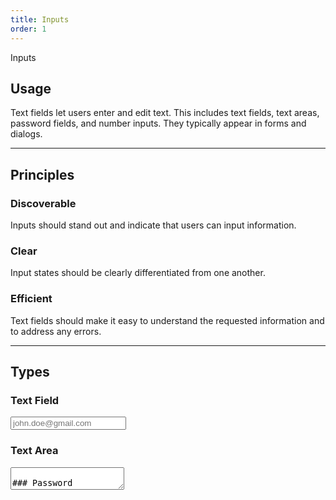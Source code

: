 ```yaml
---
title: Inputs
order: 1
---
```



<DocsHeading to="/api/input/" type="code">
  Inputs
</DocsHeading>

## Usage

Text fields let users enter and edit text. This includes text fields, text areas, password fields, and number inputs. They typically appear in forms and dialogs.

<span class="horizontal-spacer"></span>
<hr class="article-divider" />

## Principles

### Discoverable

Inputs should stand out and indicate that users can input information.

### Clear

Input states should be clearly differentiated from one another.

### Efficient

Text fields should make it easy to understand the requested information and to address any errors.

<span class="horizontal-spacer"></span>
<hr class="article-divider" />

## Types

### Text Field

<Input
  id="input1"
  labelText="Email"
  placeholder="john.doe@gmail.com"
  required={false}
/>

### Text Area

<Textarea id="textarea" labelText="Comments" />

### Password

<PasswordInput labelText="Password" placeholder="Enter your password" />

### Number

<Input id="inputNum" labelText="Number" type="number" inputStyle={{ width: '80px' }} />

<hr class="article-divider" />

## Anatomy

<figure>
  <div class="image-container">
    <img
      src="../../images/inputs/Input-anatomy.png"
      alt="Illustration showing the anatomy of an input"
    />
  </div>
</figure>

1. Field label
1. Input text
1. Container
1. Leading icon
1. Trailing icon
1. Helper text

### Field Label

The field label tells the user what information is being requested. Most inputs should have a field label, unless you make sure the placeholder text, and other text available to screen readers, very clear about what the input is asking for from the user. For example, search fields don't typically have a visible field label, but instead rely on the placeholder text to make it clear what you're searching.

Do not truncate text labels. Try to keep text labels as short and clear as possible to avoid wrapping to multiple lines.

<div class="two-col">
  <div class="row">
    <div class="col col-1">
      <figure>
        <img src="../../images/inputs/wrong-truncate-label.png" alt="" />
        <figcaption>
          <p class="title title-incorrect">Incorrect</p>
          <p>Do not truncate field labels.</p>
        </figcaption>
      </figure>
    </div>
    <div class="col col-2">
      <figure>
        <img src="../../images/inputs/caution-wrap-label.png" alt="" />
        <figcaption>
          <p class="title title-caution">Caution</p>
          <p>
            Wrapping long field labels is acceptable, but try to avoid at all
            costs. Labels are best kept simple and short enough to fit on a
            single line.
          </p>
        </figcaption>
      </figure>
    </div>
  </div>
</div>

#### Required Text Indicator

Required fields should be indicated by putting an asterisk (\*) at the end of the label. If there are very few required inputs in the form, you can use the helper text to inform the user what the asterisk means. If there are a relatively large number of required fields in the form, you can put a legend at the top of the form and just tell them once.

<div class="two-col">
  <div class="row">
    <div class="col col-1">
      <figure>
        <img src="../../images/inputs/single-required-field.png" alt="" />
        <figcaption>
          <p class="title title-correct">Correct</p>
          <p>
            A required field is indicated with an asterisk. If there aren't many
            required fields, you may use the Helper Text to tell the user what
            the asterisk means.
          </p>
        </figcaption>
      </figure>
    </div>
    <div class="col col-2">
      <figure>
        <img src="../../images/inputs/multiple-required-fields.png" alt="" />
        <figcaption>
          <p class="title title-correct">Correct</p>
          <p>
            If there are multiple required fields, you may explain the meaning
            of the asterisk one time above the form.
          </p>
        </figcaption>
      </figure>
    </div>
  </div>
  <div class="row">
    <div class="col col-1">
      <figure>
        <img src="../../images/inputs/wrong-optional-field.png" alt="" />
        <figcaption>
          <p class="title title-incorrect">Incorrect</p>
          <p>
            Only required fields are called out as such. Do not mark optional
            fields.
          </p>
        </figcaption>
      </figure>
    </div>
    <div class="col col-2"></div>
  </div>
</div>

### Container

Containers improve the discoverability of inputs by creating enough contrast between the input and the surrounding content.

#### Fill and Border

Inputs have a white fill which provides optimal visibility on dark backgrounds. The border of inputs on a white background are 1px wide and use the color neutral03 (#727272). The border of inputs on a white background is 1px wide and white.

#### Rounded Corners

Inputs have a 5px border radius to be consistent with buttons, which often accompany inputs.

<div class="two-col">
  <div class="row">
    <div class="col col-1">
      <figure>
        <img src="../../images/inputs/input-container.png" alt="" />
        <figcaption>
          <p>Examples of text fields on light and dark backgrounds.</p>
        </figcaption>
      </figure>
    </div>
    <div class="col col-2"></div>
  </div>
</div>

### Input Text

Input text is text the user has entered into a text field. You can also use placeholder text to help inform the user how their input should be formatted.

<div class="two-col">
  <div class="row">
    <div class="col col-1">
      <figure>
        <img src="../../images/inputs/input-text.png" alt="" />
        <figcaption>
          <p>Example of placeholder text and user input</p>
        </figcaption>
      </figure>
    </div>
    <div class="col col-2"></div>
  </div>
</div>

### Assistive Elements

#### Helper Text

Helper text is extra guidance for the input such as how the input will be used. Try to keep helper text limited to a single line.

<div class="two-col">
  <div class="row">
    <div class="col col-1">
      <figure>
        <img src="../../images/inputs/input-helper-text.png" alt="" />
        <figcaption>
          <p>Example of input helper text</p>
        </figcaption>
      </figure>
    </div>
    <div class="col col-2"></div>
  </div>
</div>

#### Error Message

When the input provided is invalid, an error message should be used to provide instructions on how to fix the error. The error message will replace the helper text until it is fixed.

<div class="two-col">
  <div class="row">
    <div class="col col-1">
      <figure>
        <img src="../../images/inputs/input-error-message.png" alt="" />
        <figcaption>
          <p>Example of input with error message</p>
        </figcaption>
      </figure>
    </div>
    <div class="col col-2"></div>
  </div>
</div>

#### Icons

Icons can be used to help provide clarity or functionality. Leading icons are typically used to help clarify the type of input, such as email or phone. Trailing icons are typically also buttons that can be used to clear the input or trigger something else like a calendar component.

<div class="two-col">
  <div class="row">
    <div class="col col-1">
      <figure>
        <img src="../../images/inputs/input-leading-icon.png" alt="" />
        <figcaption>
          <p>
            Example of input with leading icon. The Visa icon helps identify the
            specific kind of credit card entered.
          </p>
        </figcaption>
      </figure>
    </div>
    <div class="col col-2">
      <figure>
        <img src="../../images/inputs/input-trailing-icon.png" alt="" />
        <figcaption>
          <p>
            Example of input with trailing icon. The calendar icon is a button
            that opens a calendar widget.
          </p>
        </figcaption>
      </figure>
    </div>
  </div>
</div>

#### Help Link

The Help Link icon can be added to inputs that might require more explanation or clarification to the user than the helper text can handle. The icon can be configured to simply display a message within the tooltip or also trigger actions like opening a modal or navigating to another location.

<div class="two-col">
  <div class="row">
    <div class="col col-1">
      <figure>
        <img src="../../images/inputs/input-what-is-this.png" alt="" />
        <figcaption>
          <p>Example of input with Help Link icon</p>
        </figcaption>
      </figure>
    </div>
    <div class="col col-2"></div>
  </div>
</div>
<hr class="article-divider" />

## States

<div class="two-col">
  <div class="row">
    <div class="col col-1">
      <figure>
        <img src="../../images/inputs/input-states.png" alt="" />
        <figcaption>
          <p>
            Inputs can display the following states: active, disabled, focused,
            and error.
          </p>
        </figcaption>
      </figure>
    </div>
    <div class="col col-2"></div>
  </div>
</div>

1. Active
1. Disabled
1. Focus
1. Error

<span class="horizontal-spacer"></span>
<hr class="article-divider" />

## Sizes

<figure>
  <div class="image-container">
    <img
      src="../../images/inputs/input-sizes.png"
      alt="Illustration showing regular and large inputs"
    />
  </div>
</figure>

1. Regular
1. Large

The regular sized inputs should be used in all cases, unless you are creating an interface that justifies the use of the large input. One example could be a page focusing entirely on search. Inputs should not be customized outside of these two standards without review and approval by the UX Department.

<span class="horizontal-spacer"></span>
